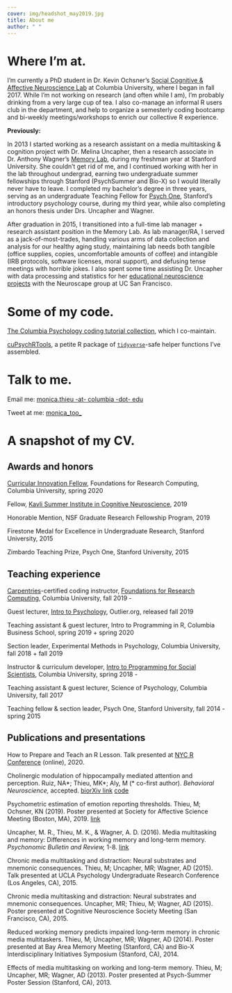 ```yaml
---
cover: img/headshot_may2019.jpg
title: About me
author: " "
---
```


# Where I'm at.

I'm currently a PhD student in Dr. Kevin Ochsner's [Social Cognitive & Affective Neuroscience Lab](http://www.ochsnerscanlab.org) at Columbia University, where I began in fall 2017. While I'm not working on research (and often while I am), I'm probably drinking from a very large cup of tea. I also co-manage an informal R users club in the department, and help to organize a semesterly coding bootcamp and bi-weekly meetings/workshops to enrich our collective R experience.

**Previously:**

In 2013 I started working as a research assistant on a media multitasking & cognition project with Dr. Melina Uncapher, then a research associate in Dr. Anthony Wagner's [Memory Lab](https://memorylab.stanford.edu), during my freshman year at Stanford University. She couldn't get rid of me, and I continued working with her in the lab throughout undergrad, earning two undergraduate summer fellowships through Stanford (PsychSummer and Bio-X) so I would literally never have to leave. I completed my bachelor's degree in three years, serving as an undergraduate Teaching Fellow for [Psych One](http://psych-one.weebly.com), Stanford's introductory psychology course, during my third year, while also completing an honors thesis under Drs. Uncapher and Wagner.

After graduation in 2015, I transitioned into a full-time lab manager + research assistant position in the Memory Lab. As lab manager/RA, I served as a jack-of-most-trades, handling various arms of data collection and analysis for our healthy aging study, maintaining lab needs both tangible (office supplies, copies, uncomfortable amounts of coffee) and intangible (IRB protocols, software licenses, moral support), and defusing tense meetings with horrible jokes. I also spent some time assisting Dr. Uncapher with data processing and statistics for her [educational neuroscience projects](https://neuroscape.ucsf.edu/education/) with the Neuroscape group at UC San Francisco.

# Some of my code.

[The Columbia Psychology coding tutorial collection](https://cu-psych-computing.github.io/cu-psych-comp-tutorial/), which I co-maintain.

[cuPsychRTools](https://github.com/cu-psych-r-users/cuPsychRTools), a petite R package of [`tidyverse`](https://www.tidyverse.org/)-safe helper functions I've assembled.

# Talk to me.

Email me: [monica.thieu -at- columbia -dot- edu](mailto:monica.thieu@columbia.edu)

Tweet at me: [monica_too_](https://twitter.com/monica_too_)

# A snapshot of my CV.

## Awards and honors

[Curricular Innovation Fellow](https://rcfoundations.research.columbia.edu/content/foundations-curriculum-innovation-grant-program), Foundations for Research Computing, Columbia University, spring 2020

Fellow, [Kavli Summer Institute in Cognitive Neuroscience](https://sicn.cmb.ucdavis.edu/), 2019

Honorable Mention, NSF Graduate Research Fellowship Program, 2019

Firestone Medal for Excellence in Undergraduate Research, Stanford University, 2015

Zimbardo Teaching Prize, Psych One, Stanford University, 2015

## Teaching experience

[Carpentries](https://carpentries.org/)-certified coding instructor, [Foundations for Research Computing](https://rcfoundations.research.columbia.edu/), Columbia University, fall 2019 -

Guest lecturer, [Intro to Psychology](https://www.outlier.org/products/intro-to-psychology), Outlier.org, released fall 2019

Teaching assistant & guest lecturer, Intro to Programming in R, Columbia Business School, spring 2019 + spring 2020

Section leader, Experimental Methods in Psychology, Columbia University, fall 2018 + fall 2019

Instructor & curriculum developer, [Intro to Programming for Social Scientists](https://cu-psych-computing.github.io/cu-psych-comp-tutorial/workshop/), Columbia University, spring 2018 -

Teaching assistant & guest lecturer, Science of Psychology, Columbia University, fall 2017

Teaching fellow & section leader, Psych One, Stanford University, fall 2014 - spring 2015

## Publications and presentations

How to Prepare and Teach an R Lesson. Talk presented at [NYC R Conference](https://rstats.ai/nyr/#speakers) (online), 2020.

Cholinergic modulation of hippocampally mediated attention and perception. Ruiz, NA\*; Thieu, MK\*; Aly, M (\* co-first author). _Behavioral Neuroscience,_ accepted. [biorXiv link](https://www.biorxiv.org/content/10.1101/2020.05.19.104497v2) [code](https://github.com/alylab/artMuseNicotine)

Psychometric estimation of emotion reporting thresholds. Thieu, M; Ochsner, KN (2019). Poster presented at Society for Affective Science Meeting (Boston, MA), 2019. [link](https://osf.io/ubxtm/)

Uncapher, M. R., Thieu, M. K., & Wagner, A. D. (2016). Media multitasking and memory: Differences in working memory and long-term memory. _Psychonomic Bulletin and Review,_ 1-8. [link](https://www.ncbi.nlm.nih.gov/pmc/articles/PMC4733435/)

Chronic media multitasking and distraction: Neural substrates and mnemonic consequences. Thieu, M; Uncapher, MR; Wagner, AD (2015). Talk presented at UCLA Psychology Undergraduate Research Conference (Los Angeles, CA), 2015.

Chronic media multitasking and distraction: Neural substrates and mnemonic consequences. Uncapher, MR; Thieu, M; Wagner, AD (2015). Poster presented at Cognitive Neuroscience Society Meeting (San Francisco, CA), 2015.

Reduced working memory predicts impaired long-term memory in chronic media multitaskers. Thieu, M; Uncapher, MR; Wagner, AD (2014). Poster presented at Bay Area Memory Meeting (Stanford, CA) and Bio-X Interdisciplinary Initiatives Symposium (Stanford, CA), 2014.

Effects of media multitasking on working and long-term memory. Thieu, M; Uncapher, MR; Wagner, AD (2013). Poster presented at Psych-Summer Poster Session (Stanford, CA), 2013.
